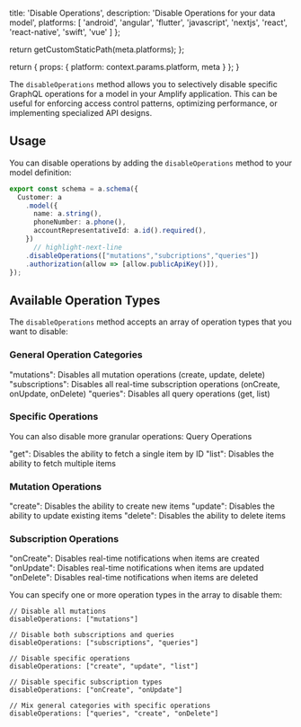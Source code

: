 
  title: 'Disable Operations',
  description:
    'Disable Operations for your data model',
  platforms: [
    'android',
    'angular',
    'flutter',
    'javascript',
    'nextjs',
    'react',
    'react-native',
    'swift',
    'vue'
  ]
};

  return getCustomStaticPath(meta.platforms);
};

  return {
    props: {
      platform: context.params.platform,
      meta
    }
  };
}

The `disableOperations` method allows you to selectively disable specific GraphQL operations for a model in your Amplify application. This can be useful for enforcing access control patterns, optimizing performance, or implementing specialized API designs.

## Usage
You can disable operations by adding the `disableOperations` method to your model definition:

```ts title="amplify/data/resource.ts"
export const schema = a.schema({
  Customer: a
    .model({
      name: a.string(),
      phoneNumber: a.phone(),
      accountRepresentativeId: a.id().required(),
    })
      // highlight-next-line
    .disableOperations(["mutations","subcriptions","queries"])
    .authorization(allow => [allow.publicApiKey()]),
});
```

## Available Operation Types

The `disableOperations` method accepts an array of operation types that you want to disable:

### General Operation Categories

"mutations": Disables all mutation operations (create, update, delete)
"subscriptions": Disables all real-time subscription operations (onCreate, onUpdate, onDelete)
"queries": Disables all query operations (get, list)

### Specific Operations
You can also disable more granular operations:
Query Operations

"get": Disables the ability to fetch a single item by ID
"list": Disables the ability to fetch multiple items

### Mutation Operations

"create": Disables the ability to create new items
"update": Disables the ability to update existing items
"delete": Disables the ability to delete items

### Subscription Operations

"onCreate": Disables real-time notifications when items are created
"onUpdate": Disables real-time notifications when items are updated
"onDelete": Disables real-time notifications when items are deleted

You can specify one or more operation types in the array to disable them:

```
// Disable all mutations
disableOperations: ["mutations"]

// Disable both subscriptions and queries
disableOperations: ["subscriptions", "queries"]

// Disable specific operations
disableOperations: ["create", "update", "list"]

// Disable specific subscription types
disableOperations: ["onCreate", "onUpdate"]

// Mix general categories with specific operations
disableOperations: ["queries", "create", "onDelete"]
```
